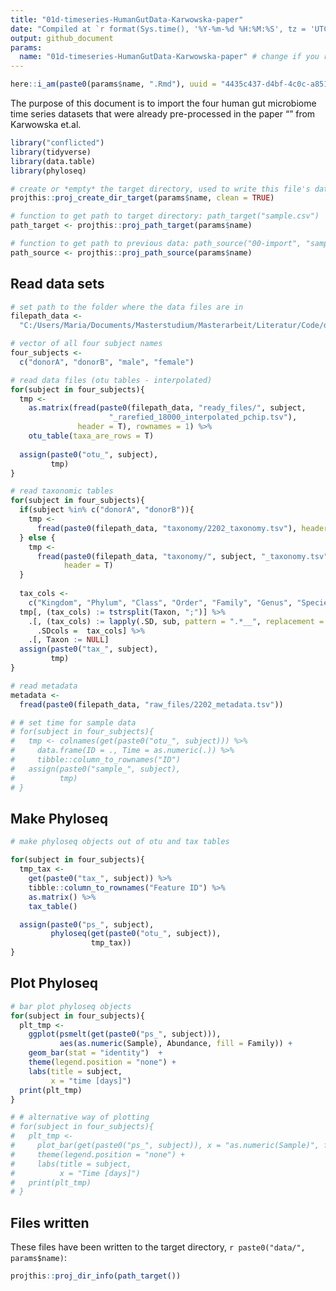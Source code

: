 ```yaml
---
title: "01d-timeseries-HumanGutData-Karwowska-paper"
date: "Compiled at `r format(Sys.time(), '%Y-%m-%d %H:%M:%S', tz = 'UTC')` UTC"
output: github_document
params:
  name: "01d-timeseries-HumanGutData-Karwowska-paper" # change if you rename file
---
```


```r
here::i_am(paste0(params$name, ".Rmd"), uuid = "4435c437-d4bf-4c0c-a851-45bef7011c59")
```

The purpose of this document is to import the four human gut microbiome time series datasets that were already pre-processed in the paper "" from Karwowska et.al.

```r
library("conflicted")
library(tidyverse)
library(data.table)
library(phyloseq)
```

```r
# create or *empty* the target directory, used to write this file's data: 
projthis::proj_create_dir_target(params$name, clean = TRUE)

# function to get path to target directory: path_target("sample.csv")
path_target <- projthis::proj_path_target(params$name)

# function to get path to previous data: path_source("00-import", "sample.csv")
path_source <- projthis::proj_path_source(params$name)
```


## Read data sets

```r
# set path to the folder where the data files are in
filepath_data <- 
  "C:/Users/Maria/Documents/Masterstudium/Masterarbeit/Literatur/Code/dynamo/data/data/"

# vector of all four subject names
four_subjects <-
  c("donorA", "donorB", "male", "female")

# read data files (otu tables - interpolated)
for(subject in four_subjects){
  tmp <- 
    as.matrix(fread(paste0(filepath_data, "ready_files/", subject,
                      "_rarefied_18000_interpolated_pchip.tsv"),
               header = T), rownames = 1) %>% 
    otu_table(taxa_are_rows = T)
  
  assign(paste0("otu_", subject),
         tmp)
}

# read taxonomic tables
for(subject in four_subjects){
  if(subject %in% c("donorA", "donorB")){
    tmp <- 
      fread(paste0(filepath_data, "taxonomy/2202_taxonomy.tsv"), header = T)
  } else {
    tmp <- 
      fread(paste0(filepath_data, "taxonomy/", subject, "_taxonomy.tsv"), 
            header = T)
  }
  
  tax_cols <-
    c("Kingdom", "Phylum", "Class", "Order", "Family", "Genus", "Species")
  tmp[, (tax_cols) := tstrsplit(Taxon, ";")] %>% 
    .[, (tax_cols) := lapply(.SD, sub, pattern = ".*__", replacement = ""), 
      .SDcols =  tax_cols] %>% 
    .[, Taxon := NULL]
  assign(paste0("tax_", subject),
         tmp)
}

# read metadata
metadata <-
  fread(paste0(filepath_data, "raw_files/2202_metadata.tsv"))

# # set time for sample data
# for(subject in four_subjects){
#   tmp <- colnames(get(paste0("otu_", subject))) %>% 
#     data.frame(ID = ., Time = as.numeric(.)) %>% 
#     tibble::column_to_rownames("ID")
#   assign(paste0("sample_", subject),
#          tmp)
# }

```


## Make Phyloseq

```r
# make phyloseq objects out of otu and tax tables

for(subject in four_subjects){
  tmp_tax <- 
    get(paste0("tax_", subject)) %>%
    tibble::column_to_rownames("Feature ID") %>%
    as.matrix() %>%
    tax_table()

  assign(paste0("ps_", subject),
         phyloseq(get(paste0("otu_", subject)),
                  tmp_tax))
}

```


## Plot Phyloseq

```r
# bar plot phyloseq objects
for(subject in four_subjects){
  plt_tmp <-
    ggplot(psmelt(get(paste0("ps_", subject))),
           aes(as.numeric(Sample), Abundance, fill = Family)) +
    geom_bar(stat = "identity")  +
    theme(legend.position = "none") +
    labs(title = subject,
         x = "time [days]")
  print(plt_tmp)
}

```


```r
# # alternative way of plotting
# for(subject in four_subjects){
#   plt_tmp <-
#     plot_bar(get(paste0("ps_", subject)), x = "as.numeric(Sample)", fill = "Family") +
#     theme(legend.position = "none") +
#     labs(title = subject,
#          x = "Time [days]")
#   print(plt_tmp)
# }

```



## Files written

These files have been written to the target directory, ```r paste0("data/", params$name)```:

```r
projthis::proj_dir_info(path_target())
```
